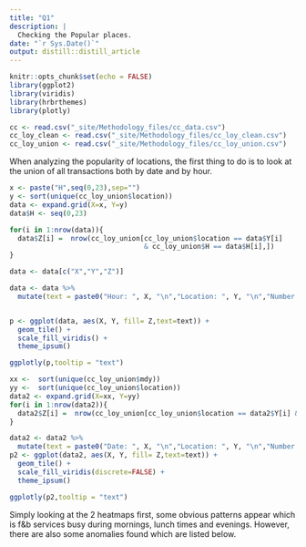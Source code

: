 ```yaml
---
title: "Q1"
description: |
  Checking the Popular places.
date: "`r Sys.Date()`"
output: distill::distill_article
---
```


```r
knitr::opts_chunk$set(echo = FALSE)
library(ggplot2)
library(viridis)
library(hrbrthemes)
library(plotly)

cc <- read.csv("_site/Methodology_files/cc_data.csv")
cc_loy_clean <- read.csv("_site/Methodology_files/cc_loy_clean.csv")
cc_loy_union <- read.csv("_site/Methodology_files/cc_loy_union.csv")
```

<p>
When analyzing the popularity of locations, the first thing to do is to look at the union of all transactions both by date and by hour.
</p>

```r
x <- paste("H",seq(0,23),sep="")
y <- sort(unique(cc_loy_union$location))
data <- expand.grid(X=x, Y=y)
data$H <- seq(0,23)

for(i in 1:nrow(data)){
  data$Z[i] =  nrow(cc_loy_union[cc_loy_union$location == data$Y[i] 
                                 & cc_loy_union$H == data$H[i],])
}

data <- data[c("X","Y","Z")]

data <- data %>%
  mutate(text = paste0("Hour: ", X, "\n","Location: ", Y, "\n","Number of Transactions: ", Z, "\n"))


p <- ggplot(data, aes(X, Y, fill= Z,text=text)) + 
  geom_tile() +
  scale_fill_viridis() +
  theme_ipsum()
```

```r
ggplotly(p,tooltip = "text")
```
```r
xx <-  sort(unique(cc_loy_union$mdy))
yy <-  sort(unique(cc_loy_union$location))
data2 <- expand.grid(X=xx, Y=yy)
for(i in 1:nrow(data2)){
  data2$Z[i] =  nrow(cc_loy_union[cc_loy_union$location == data2$Y[i] & cc_loy_union$mdy == data2$X[i],])
}

data2 <- data2 %>%
  mutate(text = paste0("Date: ", X, "\n","Location: ", Y, "\n","Number of Transactions: ", Z, "\n"))
p2 <- ggplot(data2, aes(X, Y, fill= Z,text=text)) + 
  geom_tile() +
  scale_fill_viridis(discrete=FALSE) +
  theme_ipsum()
```

```r
ggplotly(p2,tooltip = "text")
```
<p>
Simply looking at the 2 heatmaps first, some obvious patterns appear which is f&b services busy during mornings, lunch times and evenings. However, there are also some anomalies found which are listed below.
</p>

